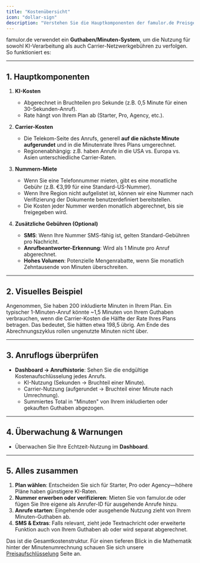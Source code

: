 ```yaml
---
title: "Kostenübersicht"
icon: "dollar-sign"
description: "Verstehen Sie die Hauptkomponenten der famulor.de Preisgestaltung, einschließlich Anrufminuten, Nummern-Miete und optionale Gebühren"
---
```


famulor.de verwendet ein **Guthaben/Minuten-System**, um die Nutzung für sowohl KI-Verarbeitung als auch Carrier-Netzwerkgebühren zu verfolgen. So funktioniert es:

---

## 1. Hauptkomponenten

1. **KI-Kosten**

   - Abgerechnet in Bruchteilen pro Sekunde (z.B. 0,5 Minute für einen 30-Sekunden-Anruf).
   - Rate hängt von Ihrem Plan ab (Starter, Pro, Agency, etc.).

2. **Carrier-Kosten**

   - Die Telekom-Seite des Anrufs, generell **auf die nächste Minute aufgerundet** und in die Minutenrate Ihres Plans umgerechnet.
   - Regionenabhängig: z.B. haben Anrufe in die USA vs. Europa vs. Asien unterschiedliche Carrier-Raten.

3. **Nummern-Miete**

   - Wenn Sie eine Telefonnummer mieten, gibt es eine monatliche Gebühr (z.B. €3,99 für eine Standard-US-Nummer).
   - Wenn Ihre Region nicht aufgelistet ist, können wir eine Nummer nach Verifizierung der Dokumente benutzerdefiniert bereitstellen.
   - Die Kosten jeder Nummer werden monatlich abgerechnet, bis sie freigegeben wird.

4. **Zusätzliche Gebühren (Optional)**
   - **SMS**: Wenn Ihre Nummer SMS-fähig ist, gelten Standard-Gebühren pro Nachricht.
   - **Anrufbeantworter-Erkennung**: Wird als 1 Minute pro Anruf abgerechnet.
   - **Hohes Volumen**: Potenzielle Mengenrabatte, wenn Sie monatlich Zehntausende von Minuten überschreiten.

---

## 2. Visuelles Beispiel

Angenommen, Sie haben 200 inkludierte Minuten in Ihrem Plan. Ein typischer 1-Minuten-Anruf könnte ~1,5 Minuten von Ihrem Guthaben verbrauchen, wenn die Carrier-Kosten die Hälfte der Rate Ihres Plans betragen. Das bedeutet, Sie hätten etwa 198,5 übrig. Am Ende des Abrechnungszyklus rollen ungenutzte Minuten nicht über.

---

## 3. Anruflogs überprüfen

- **Dashboard → Anrufhistorie**: Sehen Sie die endgültige Kostenaufschlüsselung jedes Anrufs.
  - KI-Nutzung (Sekunden → Bruchteil einer Minute).
  - Carrier-Nutzung (aufgerundet → Bruchteil einer Minute nach Umrechnung).
  - Summiertes Total in "Minuten" von Ihrem inkludierten oder gekauften Guthaben abgezogen.

---

## 4. Überwachung & Warnungen

- Überwachen Sie Ihre Echtzeit-Nutzung im **Dashboard**.

---

## 5. Alles zusammen

1. **Plan wählen**: Entscheiden Sie sich für Starter, Pro oder Agency—höhere Pläne haben günstigere KI-Raten.
2. **Nummer erwerben oder verifizieren**: Mieten Sie von famulor.de oder fügen Sie Ihre eigene als Anrufer-ID für ausgehende Anrufe hinzu.
3. **Anrufe starten**: Eingehende oder ausgehende Nutzung zieht von Ihrem Minuten-Guthaben ab.
4. **SMS & Extras**: Falls relevant, zieht jede Textnachricht oder erweiterte Funktion auch von Ihrem Guthaben ab oder wird separat abgerechnet.

Das ist die Gesamtkostenstruktur. Für einen tieferen Blick in die Mathematik hinter der Minutenumrechnung schauen Sie sich unsere [Preisaufschlüsselung](/pricing/usage-based) Seite an. 